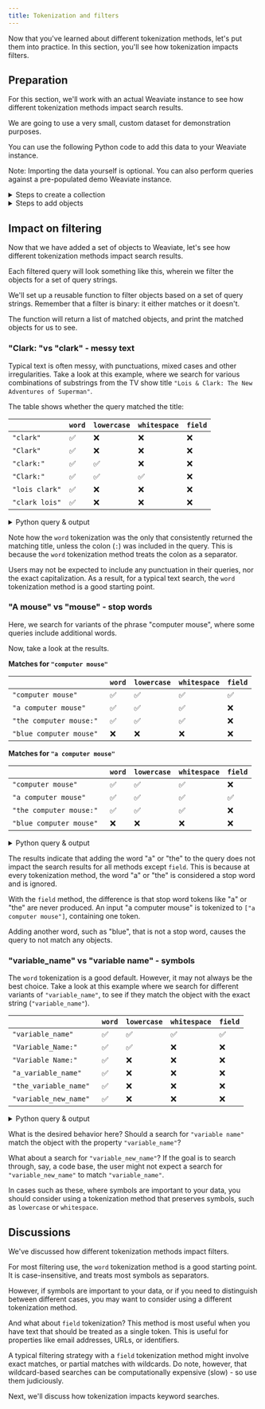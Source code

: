 ```yaml
---
title: Tokenization and filters
---
```



Now that you've learned about different tokenization methods, let's put them into practice. In this section, you'll see how tokenization impacts filters.

## <i class="fa-solid fa-square-chevron-right"></i> Preparation

For this section, we'll work with an actual Weaviate instance to see how different tokenization methods impact search results.

We are going to use a very small, custom dataset for demonstration purposes.

<FilteredTextBlock
  text={PyAddObjects}
  startMarker="# StringsToAdd"
  endMarker="# END StringsToAdd"
  language="py"
/>

You can use the following Python code to add this data to your Weaviate instance.

Note: Importing the data yourself is optional. You can also perform queries against a pre-populated demo Weaviate instance.

<details>
  <summary>Steps to create a collection</summary>

We will create a simple object collection, with each object containing multiple properties. Each properties will contain the same text, but with different tokenization methods applied.

<FilteredTextBlock
  text={PyCreateCollection}
  startMarker="# CreateDemoCollection"
  endMarker="# END CreateDemoCollection"
  language="py"
/>

Note that we do not add object vectors in this case, as we are only interested in the impact of tokenization on keyword search results.

</details>

<details>
  <summary>Steps to add objects</summary>

Now, we add objects to the collection, repeating text objects as properties.

<FilteredTextBlock
  text={PyAddObjects}
  startMarker="# AddObjects"
  endMarker="# END AddObjects"
  language="py"
/>

</details>


## <i class="fa-solid fa-square-chevron-right"></i> Impact on filtering

Now that we have added a set of objects to Weaviate, let's see how different tokenization methods impact search results.

Each filtered query will look something like this, wherein we filter the objects for a set of query strings.

We'll set up a reusable function to filter objects based on a set of query strings. Remember that a filter is binary: it either matches or it doesn't.

The function will return a list of matched objects, and print the matched objects for us to see.

<FilteredTextBlock
  text={PyFilters}
  startMarker="# FilterExampleBasic"
  endMarker="# END FilterExampleBasic"
  language="py"
/>

### <i class="fa-solid fa-code"></i> "**Clark:** "vs "**clark**" - messy text

Typical text is often messy, with punctuations, mixed cases and other irregularities. Take a look at this example, where we search for various combinations of substrings from the TV show title `"Lois & Clark: The New Adventures of Superman"`.

The table shows whether the query matched the title:

|               | `word` | `lowercase` | `whitespace` | `field` |
|---------------|--------|-------------|--------------|---------|
| `"clark"`       | ✅     | ❌         | ❌          | ❌     |
| `"Clark"`       | ✅     | ❌         | ❌          | ❌     |
| `"clark:" `     | ✅     | ✅         | ❌          | ❌     |
| `"Clark:" `     | ✅     | ✅         | ✅          | ❌     |
| `"lois clark"`  | ✅     | ❌         | ❌          | ❌     |
| `"clark lois"`  | ✅     | ❌         | ❌          | ❌     |

<details>
  <summary>Python query & output</summary>

<FilteredTextBlock
  text={PyFilters}
  startMarker="# ClarkExample"
  endMarker="# END ClarkExample"
  language="py"
/>

<FilteredTextBlock
  text={PyFilters}
  startMarker="# ClarkResults"
  endMarker="# END ClarkResults"
  language="text"
/>

</details>

Note how the `word` tokenization was the only that consistently returned the matching title, unless the colon (`:`) was included in the query. This is because the `word` tokenization method treats the colon as a separator.

Users may not be expected to include any punctuation in their queries, nor the exact capitalization. As a result, for a typical text search, the `word` tokenization method is a good starting point.

### <i class="fa-solid fa-code"></i> "**A mouse**" vs "**mouse**" - stop words

Here, we search for variants of the phrase "computer mouse", where some queries include additional words.

Now, take a look at the results.

**Matches for `"computer mouse"`**

|                              | `word`    | `lowercase` | `whitespace` | `field` |
|------------------------------|-----------|-------------|--------------|---------|
| `"computer mouse"`           | ✅        | ✅           | ✅           | ✅     |
| `"a computer mouse"`         | ✅        | ✅           | ✅           | ❌     |
| `"the computer mouse:" `     | ✅        | ✅           | ✅           | ❌     |
| `"blue computer mouse" `     | ❌        | ❌           | ❌           | ❌     |

**Matches for `"a computer mouse"`**

|                              | `word`    | `lowercase` | `whitespace` | `field` |
|------------------------------|-----------|-------------|--------------|---------|
| `"computer mouse"`           | ✅        | ✅           | ✅           | ❌     |
| `"a computer mouse"`         | ✅        | ✅           | ✅           | ✅     |
| `"the computer mouse:" `     | ✅        | ✅           | ✅           | ❌     |
| `"blue computer mouse" `     | ❌        | ❌           | ❌           | ❌     |

<details>
  <summary>Python query & output</summary>

<FilteredTextBlock
  text={PyFilters}
  startMarker="# MouseExample"
  endMarker="# END MouseExample"
  language="py"
/>

<FilteredTextBlock
  text={PyFilters}
  startMarker="# MouseResults"
  endMarker="# END MouseResults"
  language="text"
/>

</details>

The results indicate that adding the word "a" or "the" to the query does not impact the search results for all methods except `field`. This is because at every tokenization method, the word "a" or "the" is considered a stop word and is ignored.

With the `field` method, the difference is that stop word tokens like "a" or "the" are never produced. An input "a computer mouse" is tokenized to `["a computer mouse"]`, containing one token.

Adding another word, such as "blue", that is not a stop word, causes the query to not match any objects.

### <i class="fa-solid fa-code"></i> "**variable_name**" vs "**variable name**" - symbols

The `word` tokenization is a good default. However, it may not always be the best choice. Take a look at this example where we search for different variants of `"variable_name"`, to see if they match the object with the exact string (`"variable_name"`).

|                              | `word`    | `lowercase` | `whitespace` | `field` |
|------------------------------|-----------|-------------|--------------|---------|
| `"variable_name"`            | ✅        | ✅           | ✅           | ✅     |
| `"Variable_Name:" `          | ✅        | ✅           | ❌           | ❌     |
| `"Variable Name:" `          | ✅        | ❌           | ❌           | ❌     |
| `"a_variable_name"`          | ✅        | ❌           | ❌           | ❌     |
| `"the_variable_name"`        | ✅        | ❌           | ❌           | ❌     |
| `"variable_new_name" `       | ✅        | ❌           | ❌           | ❌     |

<details>
  <summary>Python query & output</summary>

<FilteredTextBlock
  text={PyFilters}
  startMarker="# UnderscoreExample"
  endMarker="# END UnderscoreExample"
  language="py"
/>

<FilteredTextBlock
  text={PyFilters}
  startMarker="# UnderscoreResults"
  endMarker="# END UnderscoreResults"
  language="text"
/>

</details>

What is the desired behavior here? Should a search for `"variable name"` match the object with the property `"variable_name"`?

What about a search for `"variable_new_name"`? If the goal is to search through, say, a code base, the user might not expect a search for `"variable_new_name"` to match `"variable_name"`.

In cases such as these, where symbols are important to your data, you should consider using a tokenization method that preserves symbols, such as `lowercase` or `whitespace`.

## <i class="fa-solid fa-square-chevron-right"></i> Discussions

We've discussed how different tokenization methods impact filters.

For most filtering use, the `word` tokenization method is a good starting point. It is case-insensitive, and treats most symbols as separators.

However, if symbols are important to your data, or if you need to distinguish between different cases, you may want to consider using a different tokenization method.

And what about `field` tokenization? This method is most useful when you have text that should be treated as a single token. This is useful for properties like email addresses, URLs, or identifiers.

A typical filtering strategy with a `field` tokenization method might involve exact matches, or partial matches with wildcards. Do note, however, that wildcard-based searches can be computationally expensive (slow) - so use them judiciously.

Next, we'll discuss how tokenization impacts keyword searches.


<DocsFeedback/>
